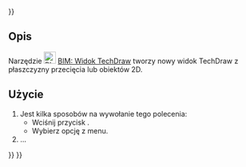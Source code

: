 <languages/>
{{UnfinishedDocu{{#translation:}}}}

{{Docnav/pl
|[[BIM_TDPage/pl|BIM: Strona TechDraw]]
|[[BIM_SetWPTop/pl|Płaszczyzna robocza z góry]]
|[[BIM_Workbench/pl|środowisko pracy BIM]]
|IconR=BIM_TDPage.svg
|IconR=BIM_SetWPTop.svg
|IconC=Workbench_BIM.svg
}}

{{GuiCommand/pl
|Name=BIM TDView
|Name/pl=BIM: Widok TechDraw
|MenuLocation=Opisy → Wstaw widok
|Workbenches=[[BIM_Workbench/pl|BIM]]
|Shortcut=
|Version=1.0
|SeeAlso=
}}

<span id="Description"></span>
==Opis==

Narzędzie [[Image:BIM_TDView.svg|24px]] [[BIM_TDView/pl|BIM: Widok TechDraw]] tworzy nowy widok TechDraw z płaszczyzny przecięcia lub obiektów 2D.

<span id="Usage"></span>
==Użycie==

# Jest kilka sposobów na wywołanie tego polecenia:
#* Wciśnij przycisk {{Button|[[Image:BIM_TDView.svg|16px]] [[BIM_TDView/pl|Wstaw widok]]}}.
#* Wybierz opcję {{MenuCommand|Opisy → [[Image:BIM_TDView.svg|16px]] Wstaw widok}} z menu.
# ...


{{Docnav/pl
|[[BIM_TDPage/pl|BIM: Strona TechDraw]]
|[[BIM_SetWPTop/pl|Płaszczyzna robocza z góry]]
|[[BIM_Workbench/pl|środowisko pracy BIM]]
|IconR=BIM_TDPage.svg
|IconR=BIM_SetWPTop.svg
|IconC=Workbench_BIM.svg
}}

{{BIM_Tools_navi{{#translation:}}}}
{{Userdocnavi{{#translation:}}}}